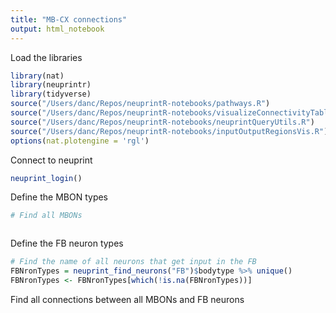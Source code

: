 ```yaml
---
title: "MB-CX connections"
output: html_notebook
---
```


Load the libraries
```r
library(nat)
library(neuprintr)
library(tidyverse)
source("/Users/danc/Repos/neuprintR-notebooks/pathways.R")
source("/Users/danc/Repos/neuprintR-notebooks/visualizeConnectivityTables.R")
source("/Users/danc/Repos/neuprintR-notebooks/neuprintQueryUtils.R")
source("/Users/danc/Repos/neuprintR-notebooks/inputOutputRegionsVis.R")
options(nat.plotengine = 'rgl')
```

Connect to neuprint
```r
neuprint_login()
```

Define the MBON types
```r
# Find all MBONs



```

Define the FB neuron types
```r
# Find the name of all neurons that get input in the FB
FBNronTypes = neuprint_find_neurons("FB")$bodytype %>% unique()
FBNronTypes <- FBNronTypes[which(!is.na(FBNronTypes))]
```

Find all connections between all MBONs and FB neurons
